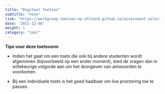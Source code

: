 ```yaml
---
title: "Digitaal Toetsen"
subtitle: "none"
link: "https://werkgroep-toetsen-op-afstand.github.io/assessment-selection-tool/methods/digital_assessment/"
date: '2021-12-08'
weight: 1
category: "tool"
---
```


**Tips voor deze toetsvorm**

* Indien het gaat om een toets die ook bij andere studenten wordt afgenomen (bijvoorbeeld op een ander moment), bied de vragen dan in willekeurige volgorde aan om het doorgeven van antwoorden te voorkomen. 

* Bij een individuele toets is het goed haalbaar om live proctoring toe te passen.  